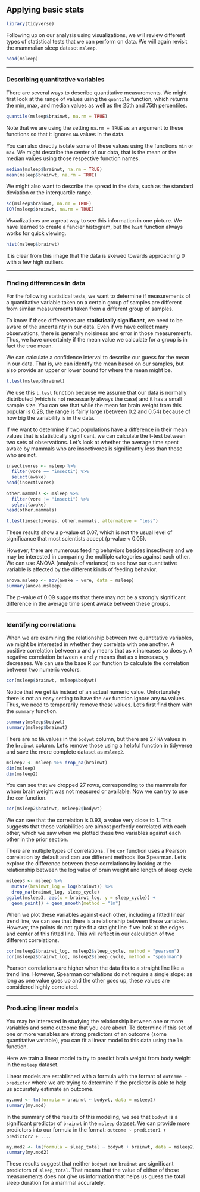 ## Applying basic stats

```r
library(tidyverse)
```

Following up on our analysis using visualizations, we will review different types of statistical tests that we can perform on data. We will again revisit the mammalian sleep dataset `msleep`.

```r
head(msleep)
```

------

### Describing quantitative variables

There are several ways to describe quantitative measurements. We might first look at the range of values using the `quantile` function, which returns the min, max, and median values as well as the 25th and 75th percentiles.  

```r
quantile(msleep$brainwt, na.rm = TRUE)
```

Note that we are using the setting `na.rm = TRUE` as an argument to these functions so that it ignores `NA` values in the data.

You can also directly isolate some of these values using the functions `min` or `max`. We might describe the center of our data, that is the mean or the median values using those respective function names. 

```r
median(msleep$brainwt, na.rm = TRUE)
mean(msleep$brainwt, na.rm = TRUE)
```

We might also want to describe the spread in the data, such as the standard deviation or the interquartile range. 

```r
sd(msleep$brainwt, na.rm = TRUE)
IQR(msleep$brainwt, na.rm = TRUE)
```

Visualizations are a great way to see this information in one picture. We have learned to create a fancier histogram, but the `hist` function always works for quick viewing.

```r
hist(msleep$brainwt)
```

It is clear from this image that the data is skewed towards approaching 0 with a few high outliers. 

------

### Finding differences in data

For the following statistical tests, we want to determine if measurements of a quantitative variable taken on a certain group of samples are different from similar measurements taken from a different group of samples.

To know if these differences are **statistically significant**, we need to be aware of the uncertainty in our data. Even if we have collect many observations, there is generally noisiness and error in those measurements. Thus, we have uncertainty if the mean value we calculate for a group is in fact the true mean.

We can calculate a confidence interval to describe our guess for the mean in our data. That is, we can identify the mean based on our samples, but also provide an upper or lower bound for where the mean might be.

```r
t.test(msleep$brainwt)
```

We use this `t.test` function because we assume that our data is normally distributed (which is not necessarily always the case) and it has a small sample size. You can see that while the mean for brain weight from this popular is 0.28, the range is fairly large (between 0.2 and 0.54) because of how big the variability is in the data.

If we want to determine if two populations have a difference in their mean values that is statistically significant, we can calculate the t-test between two sets of observations. Let's look at whether the average time spent awake by mammals who are insectivores is significantly less than those who are not.

```r
insectivores <- msleep %>% 
  filter(vore == "insecti") %>%
  select(awake)
head(insectivores)

other.mammals <- msleep %>% 
  filter(vore != "insecti") %>%
  select(awake)
head(other.mammals)

t.test(insectivores, other.mammals, alternative = "less")
```

These results show a p-value of 0.07, which is not the usual level of significance that most scientists accept (p-value < 0.05).

However, there are numerous feeding behaviors besides insectivore and we may be interested in comparing the multiple categories against each other. We can use ANOVA (analysis of variance) to see how our quantitative variable is affected by the different kinds of feeding behavior.

```r
anova.msleep <- aov(awake ~ vore, data = msleep)
summary(anova.msleep)
```

The p-value of 0.09 suggests that there may not be a strongly significant difference in the average time spent awake between these groups.

------

### Identifying correlations

When we are examining the relationship between two quantitative variables, we might be interested in whether they correlate with one another. A positive correlation between x and y means that as x increases so does y. A negative correlation between x and y means that as x increases, y decreases. We can use the base R `cor` function to calculate the correlation between two numeric vectors.

```r
cor(msleep$brainwt, msleep$bodywt)
```

Notice that we get `NA` instead of an actual numeric value. Unfortunately there is not an easy setting to have the `cor` function ignore any `NA` values. Thus, we need to temporarily remove these values. Let's first find them with the `summary` function.

```r
summary(msleep$bodywt)
summary(msleep$brainwt)
```

There are no `NA` values in the `bodywt` column, but there are 27 `NA` values in the `brainwt` column. Let's remove those using a helpful function in tidyverse and save the more complete dataset as `msleep2`.

```r
msleep2 <- msleep %>% drop_na(brainwt)
dim(msleep)
dim(msleep2)
```

You can see that we dropped 27 rows, corresponding to the mammals for whom brain weight was not measured or available. Now we can try to use the `cor` function.

```r
cor(msleep2$brainwt, msleep2$bodywt)
```

We can see that the correlation is 0.93, a value very close to 1. This suggests that these variabilities are almost perfectly correlated with each other, which we saw when we plotted these two variables against each other in the prior section.

There are multiple types of correlations. The `cor` function uses a Pearson correlation by default and can use different methods like Spearman. Let's explore the difference between these correlations by looking at the relationship between the log value of brain weight and length of sleep cycle

```r
msleep3 <- msleep %>% 
  mutate(brainwt_log = log(brainwt)) %>% 
  drop_na(brainwt_log, sleep_cycle)
ggplot(msleep3, aes(x = brainwt_log, y = sleep_cycle)) + 
  geom_point() + geom_smooth(method = "lm")
```

When we plot these variables against each other, including a fitted linear trend line, we can see that there is a relationship between these variables. However, the points do not quite fit a straight line if we look at the edges and center of this fitted line. This will reflect in our calculation of two different correlations.

```r
cor(msleep2$brainwt_log, msleep2$sleep_cycle, method = "pearson")
cor(msleep2$brainwt_log, msleep2$sleep_cycle, method = "spearman")
```

Pearson correlations are higher when the data fits to a straight line like a trend line. However, Spearman correlations do not require a single slope: as long as one value goes up and the other goes up, these values are considered highly correlated.

------

### Producing linear models

You may be interested in studying the relationship between one or more variables and some outcome that you care about. To determine if this set of one or more variables are strong predictors of an outcome (some quantitative variable), you can fit a linear model to this data using the `lm` function.

Here we train a linear model to try to predict brain weight from body weight in the `msleep` dataset.

Linear models are established with a formula with the format of `outcome ~ predictor` where we are trying to determine if the predictor is able to help us accurately estimate an outcome.

```r
my.mod <- lm(formula = brainwt ~ bodywt, data = msleep2)
summary(my.mod)
```

In the summary of the results of this modeling, we see that `bodywt` is a significant predictor of `brainwt` in the `msleep` dataset. We can provide more predictors into our formula in the format: `outcome ~ predictor1 + predictor2 + ...`.

```r
my.mod2 <- lm(formula = sleep_total ~ bodywt + brainwt, data = msleep2)
summary(my.mod2)
```

These results suggest that neither `bodywt` nor `brainwt` are significant predictors of `sleep_total`. That means that the value of either of those measurements does not give us information that helps us guess the total sleep duration for a mammal accurately.

